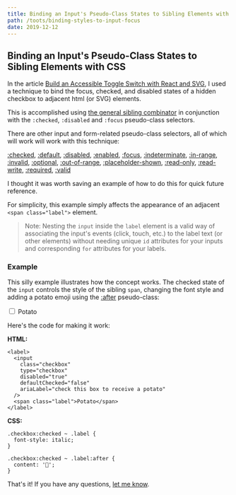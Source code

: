 ```yaml
---
title: Binding an Input's Pseudo-Class States to Sibling Elements with CSS
path: /toots/binding-styles-to-input-focus
date: 2019-12-12
---
```


## Binding an Input's Pseudo-Class States to Sibling Elements with CSS

In the article [Build an Accessible Toggle Switch with React and
SVG](/toots/toggle-switch-react-svg), I used a technique to bind the focus, checked, and disabled states of a hidden checkbox to adjacent html (or SVG)
elements.

This is accomplished using [the general sibling combinator](https://developer.mozilla.org/en-US/docs/Web/CSS/General_sibling_combinator) in conjunction with the `:checked`, `:disabled` and `:focus` pseudo-class selectors.

There are other input and form-related pseudo-class selectors, all of which will work will work with this technique:

[:checked](https://developer.mozilla.org/en-US/docs/Web/CSS/:checked), [:default](https://developer.mozilla.org/en-US/docs/Web/CSS/:default), [:disabled](https://developer.mozilla.org/en-US/docs/Web/CSS/:disabled), [:enabled](https://developer.mozilla.org/en-US/docs/Web/CSS/:enabled), [:focus](https://developer.mozilla.org/en-US/docs/Web/CSS/:focus), [:indeterminate](https://developer.mozilla.org/en-US/docs/Web/CSS/:indeterminate), [:in-range](https://developer.mozilla.org/en-US/docs/Web/CSS/:in-range), [:invalid](https://developer.mozilla.org/en-US/docs/Web/CSS/:invalid), [:optional](https://developer.mozilla.org/en-US/docs/Web/CSS/:optional), [:out-of-range](https://developer.mozilla.org/en-US/docs/Web/CSS/:out-of-range), [:placeholder-shown](https://developer.mozilla.org/en-US/docs/Web/CSS/:placeholder-shown), [:read-only](https://developer.mozilla.org/en-US/docs/Web/CSS/:read-only), [:read-write](https://developer.mozilla.org/en-US/docs/Web/CSS/:read-write), [:required](https://developer.mozilla.org/en-US/docs/Web/CSS/:required), [:valid](https://developer.mozilla.org/en-US/docs/Web/CSS/:valid)

I thought it was worth saving an example of how to do this for quick future reference.

For simplicity, this example simply affects the appearance of an adjacent
`<span class="label">` element.

> Note: Nesting the `input` inside the `label` element is a valid way of
> associating the input's events (click, touch, etc.) to the label text (or
> other elements) without needing unique `id` attributes for your inputs and
> corresponding `for` attributes for your labels.

### Example

This silly example illustrates how the concept works. The checked state of the
`input` controls the style of the sibling `span`, changing the font style and
adding a potato emoji using the
[:after](https://developer.mozilla.org/en-US/docs/Web/CSS/::after)
pseudo-class: 

<div class="binding-example">
  <label>
    <input
      class="checkbox"
      type="checkbox"
      aria-label="check this box to receive a potato"
    />
    <span class="label">
      Potato
    </span>
  </label>
</div>

Here's the code for making it work:

**HTML:**

```
<label>
  <input
    class="checkbox"
    type="checkbox"
    disabled="true"
    defaultChecked="false"
    ariaLabel="check this box to receive a potato"
  />
  <span class="label">Potato</span>
</label>
```

**CSS:**

```
.checkbox:checked ~ .label {
  font-style: italic;
}

.checkbox:checked ~ .label:after {
  content: '🥔';
}
```

That's it! If you have any questions, [let me know](/me).
